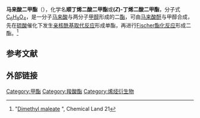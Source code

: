 {{Chembox
| Watchedfields = changed
| verifiedrevid = 443691675
| Name = Dimethyl maleate
| ImageFile = Dimethyl-maleate-2D-skeletal.png
| ImageSize = 125
| ImageAlt = Skeletal formula of dimethyl maleate
| ImageFile1 = Dimethyl maleate 3D ball.png
| ImageSize1 = 220
| ImageAlt1 = Ball-and-stick model of the dimethyl maleate molecule
| PIN = Dimethyl (2''Z'')-but-2-enedioate
| OtherNames = Dimethyl maleate<br />Maleic acid dimethyl ester<br />Methyl maleate<br />sipomer DMM<br />2-Butenedioic acid, dimethyl ester<br />2-Butenedioic acid (''Z'')-,dimethyl ester
|Section1={{Chembox Identifiers
| ChemSpiderID_Ref = {{chemspidercite|correct|chemspider}}
| ChemSpiderID = 4436352
| InChI = 1/C6H8O4/c1-9-5(7)3-4-6(8)10-2/h3-4H,1-2H3/b4-3-
| ChEBI_Ref = {{ebicite|correct|EBI}}
| ChEBI = 35460
| SMILES = O=C(OC)\C=C/C(=O)OC
| InChIKey = LDCRTTXIJACKKU-ARJAWSKDBU
| StdInChI_Ref = {{stdinchicite|correct|chemspider}}
| StdInChI = 1S/C6H8O4/c1-9-5(7)3-4-6(8)10-2/h3-4H,1-2H3/b4-3-
| StdInChIKey_Ref = {{stdinchicite|correct|chemspider}}
| StdInChIKey = LDCRTTXIJACKKU-ARJAWSKDSA-N
| CASNo_Ref = {{cascite|correct|CAS}}
| CASNo = 624-48-6 
| EINECS = 210-848-5
| PubChem = 5271565
| RTECS = EM6300000
| UNII = K39366X5N0
| ChEMBL = 2259700
| Beilstein = 471705
 }}
|Section2={{Chembox Properties
| Formula = C<sub>6</sub>H<sub>8</sub>O<sub>4</sub>
| MolarMass = 144.13 g/mol
| Appearance = 无色油状液体
| MeltingPtC = −17
| MeltingPt_notes = 
| BoilingPtC = 204 - 207
| BoilingPt_notes = 
| Density = 1.15 g/cm<sup>3</sup>
| Solubility = 微溶
 }}
|Section7={{Chembox Hazards
| FlashPtC = 95
| GHSPictograms = {{GHS05}}{{GHS07}}
| GHSSignalWord = Danger
| HPhrases = {{H-phrases|302|314|317|335}}
| PPhrases = {{P-phrases|260|261|264|270|271|272|280|301+312|301+330+331|302+352|303+361+353|304+340|305+351+338|310|312|321|330|333+313|363|403+233|405|501}}
| NFPA-H = 1
| NFPA-F = 1
| NFPA-R = 0
 }}
}}

'''马来酸二甲酯'''（{{lang-en|Dimethyl carbate}}），化学名'''顺丁烯二酸二甲酯'''或'''(''Z'')-丁烯二酸二甲酯'''，分子式[[C6H8O4|C<sub>6</sub>H<sub>8</sub>O<sub>4</sub>]]，是一分子[[马来酸|马来酸]]与两分子[[甲醇|甲醇]]形成的二[[酯|酯]]，可由[[顺丁烯二酸酐|马来酸酐]]与甲醇合成，先在[[硫酸|硫酸]]催化下发生[[亲核酰基取代反应|亲核酰基取代反应]]形成单酯，再进行[[Fischer酯化反应|Fischer酯化反应]]形成二酯。<ref>"[http://chemicalland21.com/specialtychem/perchem/DIMETHYL%20MALEATE.htm Dimethyl maleate] {{Wayback|url=http://chemicalland21.com/specialtychem/perchem/DIMETHYL%20MALEATE.htm |date=20071010030513 }}", Chemical Land 21</ref>

== 参考文献 ==
{{Reflist}}

==外部链接==

[[Category:甲酯|Category:甲酯]]
[[Category:羧酸酯|Category:羧酸酯]]
[[Category:烯烃衍生物|Category:烯烃衍生物]]


{{有机化合物小作品}}